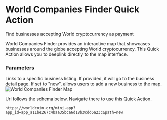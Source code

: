 # World Companies Finder Quick Action

Find businesses accepting World cryptocurrency as payment

World Companies Finder provides an interactive map that showcases businesses around the globe accepting World cryptocurrency. This Quick Action allows you to deeplink directly to the map interface.

<div style={{ display: 'flex', justifyContent: 'space-between', alignItems: 'flex-start' }}>
	<div style={{ flex: 1 }}>
		<h3>Parameters</h3>
		<Properties>
			<Property name="id" type="string">
				Links to a specific business listing. If provided, it will go to the business detail page.
			</Property>
			<Property name="path" type="string">
				If set to "new", allows users to add a new business to the map.
			</Property>
		</Properties>
	</div>
	<div style={{ marginLeft: '20px' }}>
		<img
			src="/images/docs/mini-apps/quick-actions/wcf-qa.png"
			alt="World Companies Finder Map"
			style={{ maxWidth: '300px', height: 'auto' }}
		/>
	</div>
</div>

Url follows the schema below. Navigate there to use this Quick Action.

```
https://worldcoin.org/mini-app?app_id=app_a11be267c4baa35bca6d18b3cdd6a23c&path=new
```

